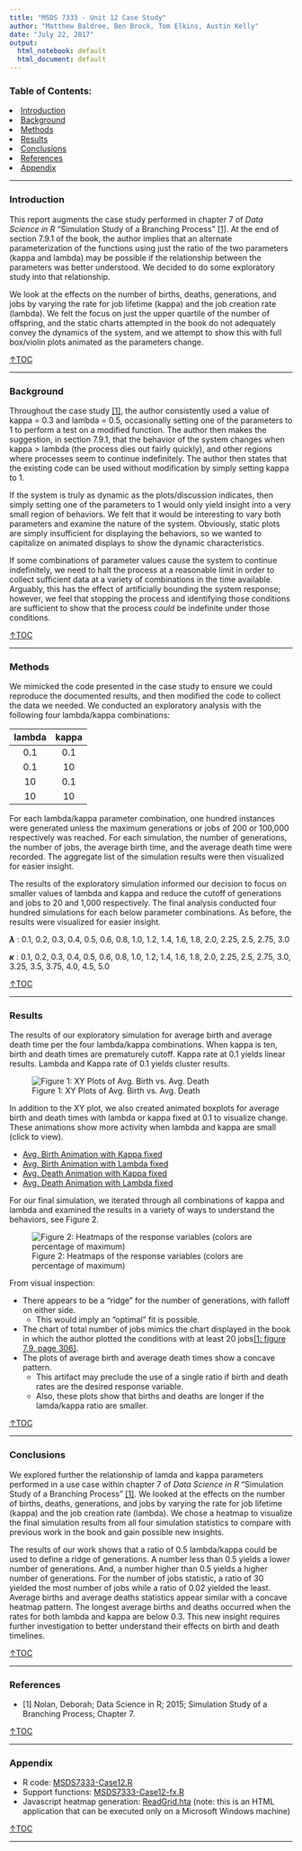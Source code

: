 ```yaml
---
title: "MSDS 7333 - Unit 12 Case Study"
author: "Matthew Baldree, Ben Brock, Tom Elkins, Austin Kelly"
date: "July 22, 2017"
output:
  html_notebook: default
  html_document: default
---
```

<script language="javascript"> 
    function toggle(num) {
      var ele = document.getElementById("toggleText" + num);
      var text = document.getElementById("displayText" + num);
      if(ele.style.display == "block") {
        ele.style.display = "none";
        text.innerHTML = "show";
      }
      else {
        ele.style.display = "block";
        text.innerHTML = "hide";
      }
   } 
</script>

### Table of Contents: {#TOC}
<li>[Introduction](#secIntroduction)</li>
<li>[Background](#secBackground)</li>
<li>[Methods](#secMethods)</li>
<li>[Results](#secResults)</li>
<li>[Conclusions](#secConclusions)</li>
<li>[References](#secReferences)</li>
<li>[Appendix](#secAppendix)</li>
  
***

<a id='secIntroduction'>

### <b>Introduction</b></a>

This report augments the case study performed in chapter 7 of *Data Science in R* "Simulation Study of a Branching Process" [[1]](#REF01).  At the end of section 7.9.1 of the book, the author implies that an alternate parameterization of the functions using just the ratio of the two parameters (kappa and lambda) may be possible if the relationship between the parameters was better understood.  We decided to do some exploratory study into that relationship.

We look at the effects on the number of births, deaths, generations, and jobs by varying the rate for job lifetime (kappa) and the job creation rate (lambda).  We felt the focus on just the upper quartile of the number of offspring, and the static charts attempted in the book do not adequately convey the dynamics of the system, and we attempt to show this with full box/violin plots animated as the parameters change.

[&uarr;TOC](#TOC)

***

<a id='secBackground'>

### <b>Background</b></a>

Throughout the case study [[1]](#REF01), the author consistently used a value of kappa = 0.3 and lambda = 0.5, occasionally setting one of the parameters to 1 to perform a test on a modified function.  The author then makes the suggestion, in section 7.9.1, that the behavior of the system changes when kappa > lambda (the process dies out fairly quickly), and other regions where processes seem to continue indefinitely.  The author then states that the existing code can be used without modification by simply setting kappa to 1.

If the system is truly as dynamic as the plots/discussion indicates, then simply setting one of the parameters to 1 would only yield insight into a very small region of behaviors.  We felt that it would be interesting to vary both parameters and examine the nature of the system.  Obviously, static plots are simply insufficient for displaying the behaviors, so we wanted to capitalize on animated displays to show the dynamic characteristics.

If some combinations of parameter values cause the system to continue indefinitely, we need to halt the process at a reasonable limit in order to collect sufficient data at a variety of combinations in the time available. Arguably, this has the effect of artificially bounding the system response; however, we feel that stopping the process and identifying those conditions are sufficient to show that the process *could* be indefinite under those conditions.

[&uarr;TOC](#TOC)

***

<a id='secMethods'>

### <b>Methods</b></a>

We mimicked the code presented in the case study to ensure we could reproduce the documented results, and then modified the code to collect the data we needed. We conducted an exploratory analysis with the following four lambda/kappa combinations:

|lambda|kappa|
|:----:|:---:|
|0.1|0.1|
|0.1|10|
|10|0.1|
|10|10|

For each lambda/kappa parameter combination, one hundred instances were generated unless the maximum generations or jobs of 200 or 100,000 respectively was reached. For each simulation, the number of generations, the number of jobs, the average birth time, and the average death time were recorded. The aggregate list of the simulation results were then visualized for easier insight.

The results of the exploratory simulation informed our decision to focus on smaller values of lambda and kappa and reduce the cutoff of generations and jobs to 20 and 1,000 respectively. The final analysis conducted four hundred simulations for each below parameter combinations. As before, the results were visualized for easier insight.

<b>$\lambda$</b> : 0.1, 0.2, 0.3, 0.4, 0.5, 0.6, 0.8, 1.0, 1.2, 1.4, 1.6, 1.8, 2.0, 2.25, 2.5, 2.75, 3.0

<b>$\kappa$</b> : 0.1, 0.2, 0.3, 0.4, 0.5, 0.6, 0.8, 1.0, 1.2, 1.4, 1.6, 1.8, 2.0, 2.25, 2.5, 2.75, 3.0, 3.25, 3.5, 3.75, 4.0, 4.5, 5.0

[&uarr;TOC](#TOC)

***

<a id='secResults'>

### <b>Results</b></a>

The results of our exploratory simulation for average birth and average death time per the four lambda/kappa combinations. When kappa is ten, birth and death times are prematurely cutoff. Kappa rate at 0.1 yields linear results. Lambda and Kappa rate of 0.1 yields cluster results.

![Figure 1: XY Plots of Avg. Birth vs. Avg. Death](images/XYPlots.png)

In addition to the XY plot, we also created animated boxplots for average birth and death times with lambda or kappa fixed at 0.1 to visualize change. These animations show more activity when lambda and kappa are small (click to view).

* <a id="displayText" href="javascript:toggle(1);">Avg. Birth Animation with Kappa fixed</a>
  <div id="toggleText1" style="display: none">![Avg. Birth Animation with Kapp fixed](AllAnimations/Gifs/NewBirthKappaFixed.gif)</div>
* <a id="displayText" href="javascript:toggle(2);">Avg. Birth Animation with Lambda fixed</a>
  <div id="toggleText2" style="display: none">![Avg. Birth Animation with Lambda fixed](AllAnimations/Gifs/NewBirthLambdaFixed.gif)</div>
* <a id="displayText" href="javascript:toggle(3);">Avg. Death Animation with Kappa fixed</a>
  <div id="toggleText3" style="display: none">![Avg. Death Animation with Kapp fixed](AllAnimations/Gifs/NewDeathKappaFixed.gif)</div>
* <a id="displayText" href="javascript:toggle(4);">Avg. Death Animation with Lambda fixed</a>
  <div id="toggleText4" style="display: none">![Avg. Death Animation with Lambda fixed](AllAnimations/Gifs/NewDeathLambdaFixed.gif)</div>

For our final simulation, we iterated through all combinations of kappa and lambda and examined the results in a variety of ways to understand the behaviors, see Figure 2.

![Figure 2: Heatmaps of the response variables (colors are percentage of maximum)](images/heatmaps.png)

From visual inspection:

* There appears to be a "ridge" for the number of generations, with falloff on either side.
    + This would imply an "optimal" fit is possible.
* The chart of total number of jobs mimics the chart displayed in the book in which the author plotted the conditions with at least 20 jobs[[1: figure 7.9, page 306]](#REF01).
* The plots of average birth and average death times show a concave pattern.
    + This artifact may preclude the use of a single ratio if birth and death rates are the desired response variable.
    + Also, these plots show that births and deaths are longer if the lamda/kappa ratio are smaller.

[&uarr;TOC](#TOC)

***

<a id='secConclusions'>

### <b>Conclusions</b></a>

We explored further the relationship of lamda and kappa parameters performed in a use case within chapter 7 of *Data Science in R* "Simulation Study of a Branching Process" [[1]](#REF01).  We looked at the effects on the number of births, deaths, generations, and jobs by varying the rate for job lifetime (kappa) and the job creation rate (lambda).  We chose a heatmap to visualize the final simulation results from all four simulation statistics to compare with previous work in the book and gain possible new insights.

The results of our work shows that a ratio of 0.5 lambda/kappa could be used to define a ridge of generations. A number less than 0.5 yields a lower number of generations. And, a number higher than 0.5 yields a higher number of generations. For the number of jobs statistic, a ratio of 30 yielded the most number of jobs while a ratio of 0.02 yielded the least. Average births and average deaths statistics appear similar with a concave heatmap pattern. The longest average births and deaths occurred when the rates for both lambda and kappa are below 0.3. This new insight requires further investigation to better understand their effects on birth and death timelines.

[&uarr;TOC](#TOC)

***

<a id='secReferences'>

### <b>References</b></a>

* <a id='REF01'></a> [1] Nolan, Deborah; Data Science in R; 2015; Simulation Study of a Branching Process; Chapter 7.

[&uarr;TOC](#TOC)

***

<a id='secAppendix'>

### <b>Appendix</b></a>

* R code: <a href='MSDS7333-Case12.R'>MSDS7333-Case12.R</a>
* Support functions: <a href='MSDS7333-Case12-fx.R'>MSDS7333-Case12-fx.R</a>
* Javascript heatmap generation: <a href='ReadGrid.hta'>ReadGrid.hta</a> (note: this is an HTML application that can be executed only on a Microsoft Windows machine)


[&uarr;TOC](#TOC)

***
